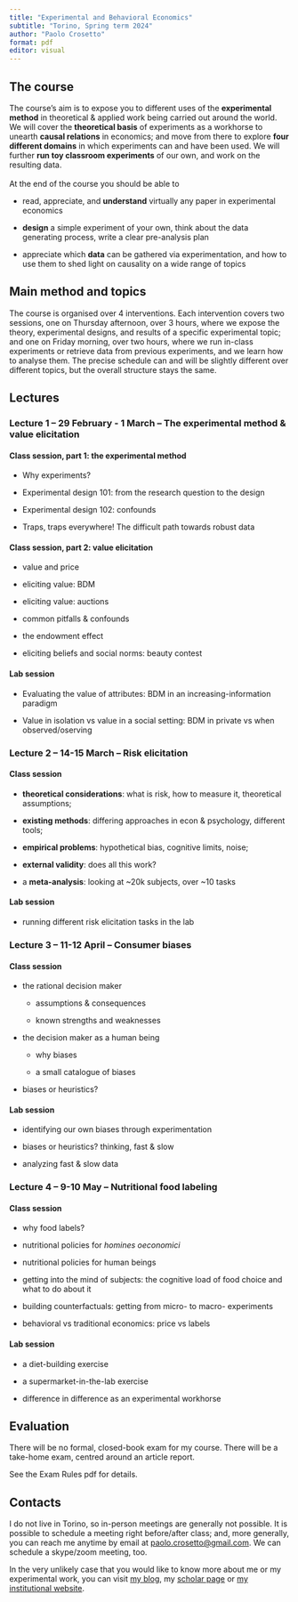 ```yaml
---
title: "Experimental and Behavioral Economics"
subtitle: "Torino, Spring term 2024"
author: "Paolo Crosetto"
format: pdf
editor: visual
---
```


## The course

The course's aim is to expose you to different uses of the **experimental method** in theoretical & applied work being carried out around the world. We will cover the **theoretical basis** of experiments as a workhorse to unearth **causal relations** in economics; and move from there to explore **four different domains** in which experiments can and have been used. We will further **run toy classroom experiments** of our own, and work on the resulting data.\
\
At the end of the course you should be able to

-   read, appreciate, and **understand** virtually any paper in experimental economics

-   **design** a simple experiment of your own, think about the data generating process, write a clear pre-analysis plan

-   appreciate which **data** can be gathered via experimentation, and how to use them to shed light on causality on a wide range of topics

## Main method and topics

The course is organised over 4 interventions. Each intervention covers two sessions, one on Thursday afternoon, over 3 hours, where we expose the theory, experimental designs, and results of a specific experimental topic; and one on Friday morning, over two hours, where we run in-class experiments or retrieve data from previous experiments, and we learn how to analyse them. The precise schedule can and will be slightly different over different topics, but the overall structure stays the same.

## Lectures

### Lecture 1 -- 29 February - 1 March -- The experimental method & value elicitation

#### Class session, part 1: the experimental method

-   Why experiments?

-   Experimental design 101: from the research question to the design

-   Experimental design 102: confounds

-   Traps, traps everywhere! The difficult path towards robust data

#### Class session, part 2: value elicitation

-   value and price

-   eliciting value: BDM

-   eliciting value: auctions

-   common pitfalls & confounds

-   the endowment effect

-   eliciting beliefs and social norms: beauty contest

#### Lab session

-   Evaluating the value of attributes: BDM in an increasing-information paradigm

-   Value in isolation vs value in a social setting: BDM in private vs when observed/oserving

### Lecture 2 -- 14-15 March -- Risk elicitation

#### Class session

-   **theoretical considerations**: what is risk, how to measure it, theoretical assumptions;

-   **existing methods**: differing approaches in econ & psychology, different tools;

-   **empirical problems**: hypothetical bias, cognitive limits, noise;

-   **external validity**: does all this work?

-   a **meta-analysis**: looking at \~20k subjects, over \~10 tasks

#### Lab session

-   running different risk elicitation tasks in the lab

### Lecture 3 -- 11-12 April -- Consumer biases

#### Class session

-   the rational decision maker

    -   assumptions & consequences

    -   known strengths and weaknesses

-   the decision maker as a human being

    -   why biases

    -   a small catalogue of biases

-   biases or heuristics?

#### Lab session

-   identifying our own biases through experimentation

-   biases or heuristics? thinking, fast & slow

-   analyzing fast & slow data

### Lecture 4 -- 9-10 May -- Nutritional food labeling

#### Class session

-   why food labels?

-   nutritional policies for *homines oeconomici*

-   nutritional policies for human beings

-   getting into the mind of subjects: the cognitive load of food choice and what to do about it

-   building counterfactuals: getting from micro- to macro- experiments

-   behavioral vs traditional economics: price vs labels

#### Lab session

-   a diet-building exercise

-   a supermarket-in-the-lab exercise

-   difference in difference as an experimental workhorse

## Evaluation

There will be no formal, closed-book exam for my course. There will be a take-home exam, centred around an article report.

See the Exam Rules pdf for details.

## Contacts

I do not live in Torino, so in-person meetings are generally not possible. It is possible to schedule a meeting right before/after class; and, more generally, you can reach me anytime by email at [paolo.crosetto\@gmail.com](mailto:paolo.crosetto@gmail.com). We can schedule a skype/zoom meeting, too.

In the very unlikely case that you would like to know more about me or my experimental work, you can visit [my blog](https://paolocrosetto.wordpress.com/), my [scholar page](https://scholar.google.fr/citations?user=whPRYPAAAAAJ&hl=it) or [my institutional website](https://gael.univ-grenoble-alpes.fr/membres/paolo-crosetto).
